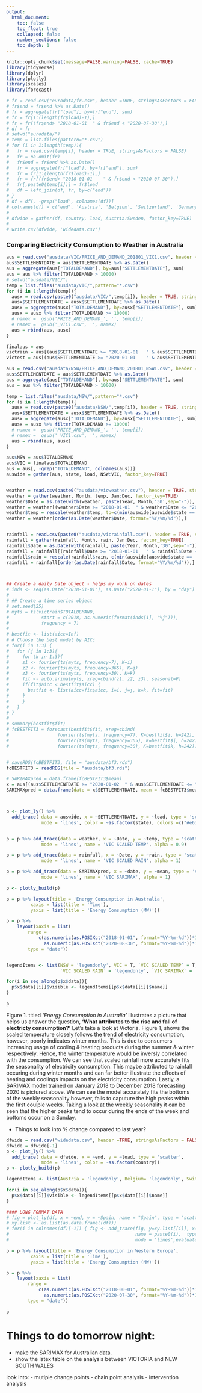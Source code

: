 ```yaml
---
output:
  html_document:
    toc: false
    toc_float: true
    collapsed: false
    number_sections: false
    toc_depth: 1
---
```



```r
knitr::opts_chunk$set(message=FALSE,warning=FALSE, cache=TRUE)
library(tidyverse)
library(dplyr)
library(plotly)
library(scales)
library(forecast)
```


```r

# fr = read.csv("eurodata/fr.csv", header =TRUE, stringsAsFactors = FALSE)
# fr$end = fr$end %>% as.Date()
# fr = aggregate(fr["load"], by=fr["end"], sum)
# fr = fr[1:(length(fr$load)-1),]
# fr = fr[(fr$end> "2018-01-01	" & fr$end < "2020-07-30"),]
# df = fr
# setwd("eurodata/")
# temp = list.files(pattern="*.csv")
# for (i in 1:length(temp)){
#   fr = read.csv(temp[i], header = TRUE, stringsAsFactors = FALSE)
#   fr = na.omit(fr)
#   fr$end = fr$end %>% as.Date()
#   fr = aggregate(fr["load"], by=fr["end"], sum)
#   fr = fr[1:(length(fr$load)-1),]
#   fr = fr[(fr$end> "2018-01-01	" & fr$end < "2020-07-30"),]
#   fr[,paste0(temp[i])] = fr$load
#   df = left_join(df, fr, by=c("end"))
# }
# df = df[, -grep("load", colnames(df))]
# colnames(df) = c('end', 'Austria', 'Belgium', 'Switzerland', 'Germany', 'Denmark', 'Spain', 'France', 'UK', 'Ireland', 'Italy', 'Luxembourg', 'Netherlands', 'Norway', 'Portugal','Sweden')
# 
# dfwide = gather(df, country, load, Austria:Sweden, factor_key=TRUE)
# 
# write.csv(dfwide, 'widedata.csv')
```

### Comparing Electricity Consumption to Weather in Australia


```r

aus = read.csv("ausdata/VIC/PRICE_AND_DEMAND_201801_VIC1.csv", header =TRUE, stringsAsFactors = FALSE)
aus$SETTLEMENTDATE = aus$SETTLEMENTDATE %>% as.Date()
aus = aggregate(aus["TOTALDEMAND"], by=aus["SETTLEMENTDATE"], sum)
aus = aus %>% filter(TOTALDEMAND > 10000)
# setwd("ausdata/VIC/")
temp = list.files("ausdata/VIC/",pattern="*.csv")
for (i in 1:length(temp)){
  ausx = read.csv(paste0("ausdata/VIC/",temp[i]), header = TRUE, stringsAsFactors = FALSE)
  ausx$SETTLEMENTDATE = ausx$SETTLEMENTDATE %>% as.Date()
  ausx = aggregate(ausx["TOTALDEMAND"], by=ausx["SETTLEMENTDATE"], sum)
  ausx = ausx %>% filter(TOTALDEMAND >= 10000)
  # namex =  gsub('PRICE_AND_DEMAND_', '', temp[i])
  # namex =  gsub('_VIC1.csv', '', namex)
  aus = rbind(aus, ausx)
}

finalaus = aus
victrain = aus[(aus$SETTLEMENTDATE >= "2018-01-01	" & aus$SETTLEMENTDATE <= "2020-01-01"),]
victest = aus[(aus$SETTLEMENTDATE >= "2020-01-01	" & aus$SETTLEMENTDATE <= "2020-08-30"),]

aus = read.csv("ausdata/NSW/PRICE_AND_DEMAND_201801_NSW1.csv", header =TRUE, stringsAsFactors = FALSE)
aus$SETTLEMENTDATE = aus$SETTLEMENTDATE %>% as.Date()
aus = aggregate(aus["TOTALDEMAND"], by=aus["SETTLEMENTDATE"], sum)
aus = aus %>% filter(TOTALDEMAND > 10000)

temp = list.files("ausdata/NSW/",pattern="*.csv")
for (i in 1:length(temp)){
  ausx = read.csv(paste0("ausdata/NSW/",temp[i]), header = TRUE, stringsAsFactors = FALSE)
  ausx$SETTLEMENTDATE = ausx$SETTLEMENTDATE %>% as.Date()
  ausx = aggregate(ausx["TOTALDEMAND"], by=ausx["SETTLEMENTDATE"], sum)
  ausx = ausx %>% filter(TOTALDEMAND >= 10000)
  # namex =  gsub('PRICE_AND_DEMAND_', '', temp[i])
  # namex =  gsub('_VIC1.csv', '', namex)
  aus = rbind(aus, ausx)
}

aus$NSW = aus$TOTALDEMAND
aus$VIC = finalaus$TOTALDEMAND
aus = aus[, -grep("TOTALDEMAND", colnames(aus))]
auswide = gather(aus, state, load, NSW:VIC, factor_key=TRUE)


weather = read.csv(paste0("ausdata/vicweather.csv"), header = TRUE, stringsAsFactors = FALSE)
weather = gather(weather, Month, temp, Jan:Dec, factor_key=TRUE)
weather$Date = as.Date(with(weather, paste(Year, Month,'30',sep="-")), "%Y-%b-%d")
weather = weather[(weather$Date >= "2018-01-01	" & weather$Date <= "2020-08-30"),]
weather$temp = rescale(weather$temp, to=c(min(auswide[auswide$state == 'VIC',]$load)*1.15,max(auswide[auswide$state == 'VIC',]$load)*0.85))
weather = weather[order(as.Date(weather$Date, format="%Y/%m/%d")),]


rainfall = read.csv(paste0("ausdata/vicrainfall.csv"), header = TRUE, stringsAsFactors = FALSE)
rainfall = gather(rainfall, Month, rain, Jan:Dec, factor_key=TRUE)
rainfall$Date = as.Date(with(rainfall, paste(Year, Month,'30',sep="-")), "%Y-%b-%d")
rainfall = rainfall[(rainfall$Date >= "2018-01-01	" & rainfall$Date <= "2020-08-30"),]
rainfall$rain = rescale(rainfall$rain, c(min(auswide[auswide$state == 'VIC',]$load)*1.15,max(auswide[auswide$state == 'VIC',]$load)*0.85))
rainfall = rainfall[order(as.Date(rainfall$Date, format="%Y/%m/%d")),]



## Create a daily Date object - helps my work on dates
# inds <- seq(as.Date("2018-01-01"), as.Date("2020-01-1"), by = "day")
#
# ## Create a time series object
# set.seed(25)
# myts = ts(victrain$TOTALDEMAND,
#            start = c(2018, as.numeric(format(inds[1], "%j"))),
#            frequency = 7)
# 
# bestfit <- list(aicc=Inf)
# # Choose the best model by AICc
# for(i in 1:3) {
#   for (j in 1:3){
#     for (k in 1:3){
#     z1 <- fourier(ts(myts, frequency=7), K=i)
#     z2 <- fourier(ts(myts, frequency=365), K=j)
#     z3 <- fourier(ts(myts, frequency=30), K=k)
#     fit <- auto.arima(myts, xreg=cbind(z1, z2, z3), seasonal=F)
#     if(fit$aicc < bestfit$aicc) {
#       bestfit <- list(aicc=fit$aicc, i=i, j=j, k=k, fit=fit)
#     }
#     }
#   }
# }
# 
# summary(bestfit$fit)
# fcBESTFIT3 = forecast(bestfit$fit, xreg=cbind(
#                  fourier(ts(myts, frequency=7), K=bestfit$i, h=242),
#                  fourier(ts(myts, frequency=365), K=bestfit$j, h=242),
#                  fourier(ts(myts, frequency=30), K=bestfit$k, h=242)))


# saveRDS(fcBESTFIT3, file = "ausdata/bf3.rds")
fcBESTFIT3 = readRDS(file = "ausdata/bf3.rds")

# SARIMAXpred = data.frame(fcBESTFIT3$mean)
x = aus[(aus$SETTLEMENTDATE >= "2020-01-02	" & aus$SETTLEMENTDATE <= "2020-08-30"),]
SARIMAXpred = data.frame(date = x$SETTLEMENTDATE, mean = fcBESTFIT3$mean)



p <- plot_ly() %>%
  add_trace( data = auswide, x = ~SETTLEMENTDATE, y = ~load, type = 'scatter',
             mode = 'lines', color = ~as.factor(state), colors =c("#e63946", "#415a77"),alpha = 0.7)


p = p %>% add_trace(data = weather, x = ~Date, y = ~temp, type = 'scatter',line=list(color='#48cae4',dash='dashed'),
             mode = 'lines', name = 'VIC SCALED TEMP', alpha = 0.9)

p = p %>% add_trace(data = rainfall, x = ~Date, y = ~rain, type = 'scatter',line=list(color='#0077b6',dash='dashed'),
             mode = 'lines', name = 'VIC SCALED RAIN', alpha = 1)

p = p %>% add_trace(data = SARIMAXpred, x = ~date, y = ~mean, type = 'scatter',line=list(color='red',dash='dashed'),
             mode = 'lines', name = 'VIC SARIMAX', alpha = 1)

p <- plotly_build(p)

p = p %>% layout(title = 'Energy Consumption in Australia',
         xaxis = list(title = 'Time'),
         yaxis = list(title = 'Energy Consumption (MW)'))

p = p %>%
    layout(xaxis = list(
        range = 
            c(as.numeric(as.POSIXct("2018-01-01", format="%Y-%m-%d"))*1000,
              as.numeric(as.POSIXct("2020-08-30", format="%Y-%m-%d"))*1000),
        type = "date"))


legendItems <- list(NSW = 'legendonly', VIC = T, `VIC SCALED TEMP` = T, 
                    `VIC SCALED RAIN` = 'legendonly', `VIC SARIMAX` = 'legendonly')

for(i in seq_along(p$x$data)){
  p$x$data[[i]]$visible <- legendItems[[p$x$data[[i]]$name]]
}

p

```

Figure 1. titled *'Energy Consumption in Australia'* illustrates a picture that helps us answer the question, **'What attributes to the rise and fall of electricty consumption?'** Let's take a look at Victoria. Figure 1, shows the scaled temperature closely follows the trend of electricity consumption, however, poorly indicates winter months. This is due to consumers increasing usage of cooling & heating products during the summer & winter respectively. Hence, the winter temperature would be inversly correlated with the consumption. We can see that scaled rainfall more accurately fits the seasonality of electricity consumption. This maybe attributed to rainfall occuring during winter months and can far better illustrate the effects of heating and coolings impacts on the electricity consumption. Lastly, a SARIMAX model trained on January 2018 to December 2018 forecasting 2020 is pictured above. We can see the model accurately fits the bottoms of the weekly seasonality however, fails to caputure the high peaks within the first coulple weeks. Taking a look at the weekly seasonality it can be seen that the higher peaks tend to occur during the ends of the week and bottoms occur on a Sunday. 

  * Things to look into % change compared to last year? 



```r
dfwide = read.csv("widedata.csv", header =TRUE, stringsAsFactors = FALSE)
dfwide = dfwide[-1]
p <- plot_ly() %>%
  add_trace( data = dfwide, x = ~end, y = ~load, type = 'scatter',
             mode = 'lines', color = ~as.factor(country))
p <- plotly_build(p)

legendItems <- list(Austria = 'legendonly', Belgium= 'legendonly', Switzerland= 'legendonly', Germany= 'legendonly', Denmark= 'legendonly', Spain= 'legendonly', France= TRUE, UK= 'legendonly', Ireland= 'legendonly', Italy= TRUE, Luxembourg= 'legendonly', Netherlands= 'legendonly', Norway= 'legendonly', Portugal= 'legendonly', Sweden= 'legendonly')

for(i in seq_along(p$x$data)){
  p$x$data[[i]]$visible <- legendItems[[p$x$data[[i]]$name]]
}

#### LONG FORMAT DATA
# fig = plot_ly(df, x = ~end, y = ~Spain, name = "Spain", type = 'scatter', mode = 'lines', colors = "red")
# xy.list <- as.list(as.data.frame((df)))
# for(i in colnames(df)[-1]) { fig <- add_trace(fig, y=xy.list[[i]], x=xy.list[['end']],
#                                               name = paste0(i),  type = 'scatter',
#                                               mode = 'lines',evaluate = TRUE) }

p = p %>% layout(title = 'Energy Consumption in Western Europe',
         xaxis = list(title = 'Time'),
         yaxis = list(title = 'Energy Consumption (MW)'))

p = p %>%
    layout(xaxis = list(
        range =
            c(as.numeric(as.POSIXct("2018-00-01", format="%Y-%m-%d"))*1000,
              as.numeric(as.POSIXct("2020-07-30", format="%Y-%m-%d"))*1000),
        type = "date"))

p
```




# Things to do tomorrow night: 

- make the SARIMAX for Australian data. 
- show the latex table on the analysis between VICTORIA and NEW SOUTH WALES 


look into:
  - mutiple change points
  - chain point analysis
  - intervention analysis 

